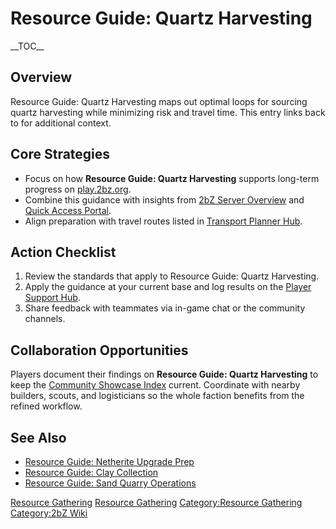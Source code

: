 {{Short description|Resource Guide: Quartz Harvesting maps out optimal loops for sourcing quartz harvesting while minimizing risk and travel time}}
= Resource Guide: Quartz Harvesting =
{{2bZ Navbox}}
__TOC__

== Overview ==
Resource Guide: Quartz Harvesting maps out optimal loops for sourcing quartz harvesting
while minimizing risk and travel time. This entry links back to [[Category:Resource
Gathering|Resource Gathering]] for additional context.

== Core Strategies ==
* Focus on how '''Resource Guide: Quartz Harvesting''' supports long-term progress on [[play.2bz.org]].
* Combine this guidance with insights from [[2bZ Server Overview]] and [[Quick Access Portal]].
* Align preparation with travel routes listed in [[Transport Planner Hub]].

== Action Checklist ==
# Review the [[Category:Resource Gathering|Resource Gathering]] standards that apply to Resource Guide: Quartz Harvesting.
# Apply the guidance at your current base and log results on the [[Player Support Hub]].
# Share feedback with teammates via in-game chat or the community channels.

== Collaboration Opportunities ==
Players document their findings on '''Resource Guide: Quartz Harvesting''' to keep the
[[Community Showcase Index]] current. Coordinate with nearby builders, scouts, and
logisticians so the whole faction benefits from the refined workflow.

== See Also ==
* [[Resource Guide: Netherite Upgrade Prep]]
* [[Resource Guide: Clay Collection]]
* [[Resource Guide: Sand Quarry Operations]]

[[Category:Resource Gathering]]
[[Category:2bZ Wiki]]
